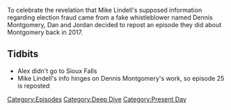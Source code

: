 {{DEFAULTSORT:
    #_EPISODE_0585S:Repost: Episode #25
}}{{DISPLAYTITLE:
    Repost: Episode #25
}}{{Episode
    | title             = Repost: Episode #25
    | caption           = Listen to this episode on [https://knowledgefight.libsyn.com/repost-episode-25 Libsyn] [https://open.spotify.com/episode/2wpaL1wWqv5Gz6l21HNiaw Spotify], Read the [[Transcript/Repost: Episode 25|Unofficial Transcript]], View discussion on [https://reddit.com/p3g36r Reddit]
    | episodeNumber     = S011
    | length            = 02:54:17
    | airDate           = August 13, 2021
    | coverageStartDate = March 20, 2017
    | coverageEndDate   = March 24, 2017
    | episodeType       = [[:Category:Deep Dive|Deep Dive]], [[:Category:Present Day|Present Day]]
    | appearance        = [[Dennis Montgomery]]
    | previousEpisode   = [[585: August 8, 2021]]
    | nextEpisode       = [[586: August 11-12, 2021]]
}}

{{Stub}}

To celebrate the revelation that Mike Lindell's supposed information regarding election fraud came from a fake whistleblower named Dennis Montgomery, Dan and Jordan decided to repost an episode they did about Montgomery back in 2017.

==Tidbits==

*Alex didn't go to Sioux Falls
*Mike Lindell's info hinges on Dennis Montgomery's work, so episode 25 is reposted

[[Category:Episodes]]
[[Category:Deep Dive]]
[[Category:Present Day]]
